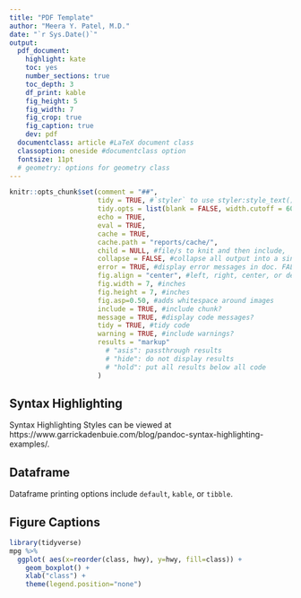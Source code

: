 ```yaml
---
title: "PDF Template"
author: "Meera Y. Patel, M.D."
date: "`r Sys.Date()`"
output: 
  pdf_document:
    highlight: kate  
    toc: yes
    number_sections: true
    toc_depth: 3 
    df_print: kable
    fig_height: 5 
    fig_width: 7 
    fig_crop: true
    fig_caption: true
    dev: pdf
  documentclass: article #LaTeX document class
  classoption: oneside #documentclass option
  fontsize: 11pt
  # geometry: options for geometry class
---
```


```r
knitr::opts_chunk$set(comment = "##",
                      tidy = TRUE, #`styler` to use styler:style_text() to reformat code
                      tidy.opts = list(blank = FALSE, width.cutoff = 60),
                      echo = TRUE,
                      eval = TRUE,
                      cache = TRUE,
                      cache.path = "reports/cache/",
                      child = NULL, #file/s to knit and then include,
                      collapse = FALSE, #collapse all output into a single block,
                      error = TRUE, #display error messages in doc. FALSE stops render when error is thrown
                      fig.align = "center", #left, right, center, or default
                      fig.width = 7, #inches
                      fig.height = 7, #inches
                      fig.asp=0.50, #adds whitespace around images
                      include = TRUE, #include chunk?
                      message = TRUE, #display code messages?
                      tidy = TRUE, #tidy code 
                      warning = TRUE, #include warnings?
                      results = "markup"
                        # "asis": passthrough results
                        # "hide": do not display results 
                        # "hold": put all results below all code
                      )
```
  

## Syntax Highlighting  

Syntax Highlighting Styles can be viewed at https://www.garrickadenbuie.com/blog/pandoc-syntax-highlighting-examples/.  


## Dataframe  

Dataframe printing options include `default`, `kable`, or `tibble`.  


## Figure Captions

```r
library(tidyverse)
mpg %>%
  ggplot( aes(x=reorder(class, hwy), y=hwy, fill=class)) + 
    geom_boxplot() +
    xlab("class") +
    theme(legend.position="none")
```


